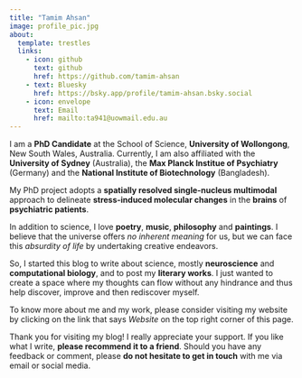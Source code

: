 ```yaml
---
title: "Tamim Ahsan"
image: profile_pic.jpg
about:
  template: trestles
  links:
    - icon: github
      text: github
      href: https://github.com/tamim-ahsan
    - text: Bluesky
      href: https://bsky.app/profile/tamim-ahsan.bsky.social
    - icon: envelope
      text: Email
      href: mailto:ta941@uowmail.edu.au
---
```


I am a **PhD Candidate** at the School of Science, **University of Wollongong**, New South Wales, Australia. Currently, I am also affiliated with the **University of Sydney** (Australia), the **Max Planck Institue of Psychiatry** (Germany) and the **National Institute of Biotechnology** (Bangladesh).

My PhD project adopts a **spatially resolved single-nucleus multimodal** approach to delineate **stress-induced molecular changes** in the **brains** of **psychiatric patients**.

In addition to science, I love **poetry**, **music**, **philosophy** and **paintings**. I believe that the universe offers *no inherent meaning* for us, but we can face this *absurdity of life* by undertaking creative endeavors.

So, I started this blog to write about science, mostly **neuroscience** and **computational biology**, and to post my **literary works**. I just wanted to create a space where my thoughts can flow without any hindrance and thus help discover, improve and then rediscover myself.

To know more about me and my work, please consider visiting my website by clicking on the link that says *Website* on the top right corner of this page.

Thank you for visiting my blog! I really appreciate your support. If you like what I write, **please recommend it to a friend**. Should you have any feedback or comment, please **do not hesitate to get in touch** with me via email or social media.
